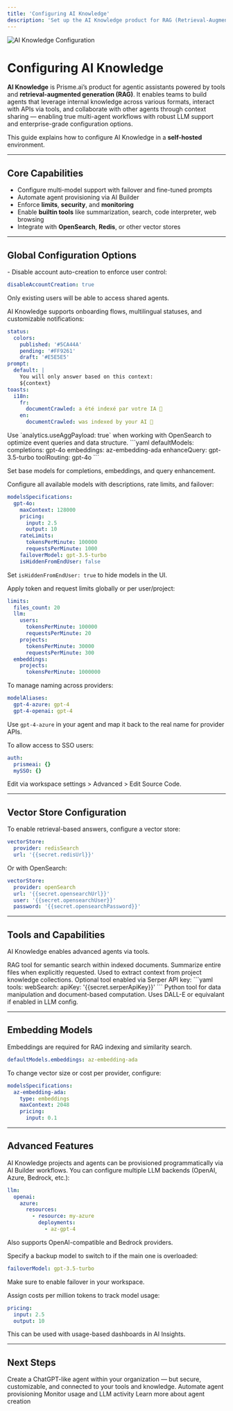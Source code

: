 ```yaml
---
title: 'Configuring AI Knowledge'
description: 'Set up the AI Knowledge product for RAG (Retrieval-Augmented Generation) with model orchestration, rate limits, and vector stores.'
---
```


<Frame>
  <img src="/images/ai-knowledge-nav.png" alt="AI Knowledge Configuration" />
</Frame>

# Configuring AI Knowledge


**AI Knowledge** is Prisme.ai’s product for agentic assistants powered by tools and **retrieval-augmented generation (RAG)**. It enables teams to build agents that leverage internal knowledge across various formats, interact with APIs via tools, and collaborate with other agents through context sharing — enabling true multi-agent workflows with robust LLM support and enterprise-grade configuration options.

This guide explains how to configure AI Knowledge in a **self-hosted** environment.

---

## Core Capabilities

- Configure multi-model support with failover and fine-tuned prompts
- Automate agent provisioning via AI Builder
- Enforce **limits**, **security**, and **monitoring**
- Enable **builtin tools** like summarization, search, code interpreter, web browsing
- Integrate with **OpenSearch**, **Redis**, or other vector stores

---

## Global Configuration Options

<AccordionGroup>

<Accordion title="Account Management">
- Disable account auto-creation to enforce user control:

```yaml
disableAccountCreation: true
```

Only existing users will be able to access shared agents.
</Accordion>

<Accordion title="Onboarding, Toasts & Statuses">
AI Knowledge supports onboarding flows, multilingual statuses, and customizable notifications:

```yaml
status:
  colors:
    published: '#5CA44A'
    pending: '#FF9261'
    draft: '#E5E5E5'
prompt:
  default: |
    You will only answer based on this context:
    ${context}
toasts:
  i18n:
    fr:
      documentCrawled: a été indexé par votre IA 🤖
    en:
      documentCrawled: was indexed by your AI 🤖
```
</Accordion>

<Accordion title="Analytics Settings">
Use `analytics.useAggPayload: true` when working with OpenSearch to optimize event queries and data structure.
</Accordion>

<Accordion title="Model Defaults">
```yaml
defaultModels:
  completions: gpt-4o
  embeddings: az-embedding-ada
  enhanceQuery: gpt-3.5-turbo
  toolRouting: gpt-4o
```

Set base models for completions, embeddings, and query enhancement.
</Accordion>

<Accordion title="Model Specifications">
Configure all available models with descriptions, rate limits, and failover:

```yaml
modelsSpecifications:
  gpt-4o:
    maxContext: 128000
    pricing:
      input: 2.5
      output: 10
    rateLimits:
      tokensPerMinute: 100000
      requestsPerMinute: 1000
    failoverModel: gpt-3.5-turbo
    isHiddenFromEndUser: false
```

Set `isHiddenFromEndUser: true` to hide models in the UI.
</Accordion>

<Accordion title="Rate Limits">
Apply token and request limits globally or per user/project:

```yaml
limits:
  files_count: 20
  llm:
    users:
      tokensPerMinute: 100000
      requestsPerMinute: 20
    projects:
      tokensPerMinute: 30000
      requestsPerMinute: 300
  embeddings:
    projects:
      tokensPerMinute: 1000000
```
</Accordion>

<Accordion title="Model Aliases">
To manage naming across providers:

```yaml
modelAliases:
  gpt-4-azure: gpt-4
  gpt-4-openai: gpt-4
```

Use `gpt-4-azure` in your agent and map it back to the real name for provider APIs.
</Accordion>

<Accordion title="SSO Access">
To allow access to SSO users:

```yaml
auth:
  prismeai: {}
  mySSO: {}
```

Edit via workspace settings > Advanced > Edit Source Code.
</Accordion>

</AccordionGroup>

---

## Vector Store Configuration

To enable retrieval-based answers, configure a vector store:

```yaml
vectorStore:
  provider: redisSearch
  url: '{{secret.redisUrl}}'
```

Or with OpenSearch:

```yaml
vectorStore:
  provider: openSearch
  url: '{{secret.opensearchUrl}}'
  user: '{{secret.opensearchUser}}'
  password: '{{secret.opensearchPassword}}'
```

---

## Tools and Capabilities

AI Knowledge enables advanced agents via tools.

<CardGroup cols={2}>

<Card title="file_search" icon="magnifying-glass-chart">
RAG tool for semantic search within indexed documents.
</Card>

<Card title="file_summary" icon="scroll">
Summarize entire files when explicitly requested.
</Card>

<Card title="documents_rag" icon="book-open">
Used to extract context from project knowledge collections.
</Card>

<Card title="web_search" icon="globe">
Optional tool enabled via Serper API key:
```yaml
tools:
  webSearch:
    apiKey: '{{secret.serperApiKey}}'
```
</Card>

<Card title="code_interpreter" icon="code">
Python tool for data manipulation and document-based computation.
</Card>

<Card title="image_generation" icon="image">
Uses DALL-E or equivalant if enabled in LLM config.
</Card>

</CardGroup>

---

## Embedding Models

Embeddings are required for RAG indexing and similarity search.

```yaml
defaultModels.embeddings: az-embedding-ada
```

To change vector size or cost per provider, configure:

```yaml
modelsSpecifications:
  az-embedding-ada:
    type: embeddings
    maxContext: 2048
    pricing:
      input: 0.1
```

---

## Advanced Features

<AccordionGroup>

<Accordion title="AI Builder Automation">
AI Knowledge projects and agents can be provisioned programmatically via AI Builder workflows.
</Accordion>

<Accordion title="Multi-LLM & Region Routing">
You can configure multiple LLM backends (OpenAI, Azure, Bedrock, etc.):

```yaml
llm:
  openai:
    azure:
      resources:
        - resource: my-azure
          deployments:
            - az-gpt-4
```

Also supports OpenAI-compatible and Bedrock providers.
</Accordion>

<Accordion title="Failover Models">
Specify a backup model to switch to if the main one is overloaded:

```yaml
failoverModel: gpt-3.5-turbo
```

Make sure to enable failover in your workspace.
</Accordion>

<Accordion title="Token Management & Billing">
Assign costs per million tokens to track model usage:

```yaml
pricing:
  input: 2.5
  output: 10
```

This can be used with usage-based dashboards in AI Insights.
</Accordion>

</AccordionGroup>

---

## Next Steps

<CardGroup cols={2}>
  <Card
    title="SecureChat"
    icon="comment"
    href="/self-hosting/configuration/ai-securechat"
  >
    Create a ChatGPT-like agent within your organization — but secure, customizable, and connected to your tools and knowledge.
  </Card>
  <Card
    title="AI Builder"
    icon="wand-magic"
    href="/self-hosting/configuration/ai-builder"
  >
    Automate agent provisioning
  </Card>
  <Card
    title="Monitoring & Logs"
    icon="chart-column"
    href="/self-hosting/kubernetes/prometheus-grafana-operator"
  >
    Monitor usage and LLM activity
  </Card>
  <Card
    title="Create an agent"
    icon="wand-magic"
    href="/create-agents/overview"
  >
    Learn more about agent creation
  </Card>
</CardGroup>
